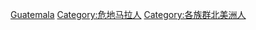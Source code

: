 [[Category:依族群划分的各国人物|Guatemala]]
[[Category:危地马拉人|Category:危地马拉人]]
[[Category:各族群北美洲人|Category:各族群北美洲人]]